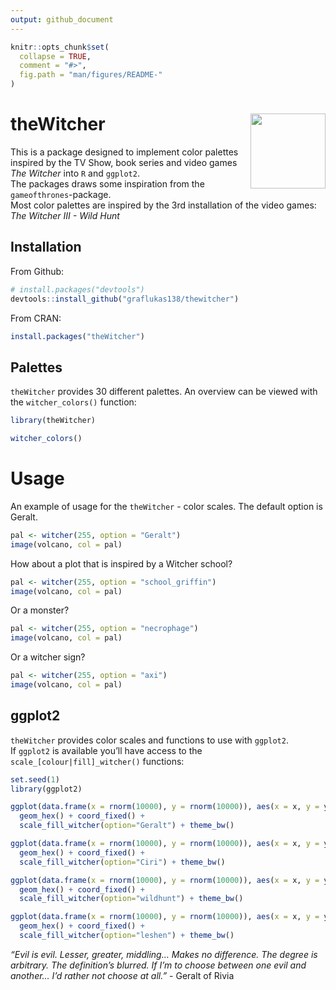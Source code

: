 ```yaml
---
output: github_document
---
```


<!-- README.md is generated from README.Rmd. Please edit that file -->

```r
knitr::opts_chunk$set(
  collapse = TRUE,
  comment = "#>",
  fig.path = "man/figures/README-"
)
```

# theWitcher <img src="man/figures/logo.png" align="right" width="120" />


This is a package designed to implement color palettes inspired by the TV Show, book series and video games *The Witcher* into `R` and `ggplot2`.  
The packages draws some inspiration from the `gameofthrones`-package.  
Most color palettes are inspired by the 3rd installation of the video games: *The Witcher III - Wild Hunt* 

## Installation

From Github:
```r
# install.packages("devtools")
devtools::install_github("graflukas138/thewitcher")
```

From CRAN:
```r
install.packages("theWitcher")
```

## Palettes
`theWitcher` provides 30 different palettes. An overview can be viewed with the `witcher_colors()`
function:

```r
library(theWitcher)

witcher_colors()
```

# Usage

An example of usage for the `theWitcher` - color scales.
The default option is Geralt.

```r
pal <- witcher(255, option = "Geralt")
image(volcano, col = pal)
```

How about a plot that is inspired by a Witcher school?

```r
pal <- witcher(255, option = "school_griffin")
image(volcano, col = pal)
```

Or a monster?

```r
pal <- witcher(255, option = "necrophage")
image(volcano, col = pal)
```

Or a witcher sign?

```r
pal <- witcher(255, option = "axi")
image(volcano, col = pal)
```


## ggplot2
`theWitcher` provides color scales and functions to use with `ggplot2`.  
If `ggplot2` is available you'll have access to the `scale_[colour|fill]_witcher()` functions:

```r

set.seed(1)
library(ggplot2)
```

```r
ggplot(data.frame(x = rnorm(10000), y = rnorm(10000)), aes(x = x, y = y)) +
  geom_hex() + coord_fixed() +
  scale_fill_witcher(option="Geralt") + theme_bw()
```

```r
ggplot(data.frame(x = rnorm(10000), y = rnorm(10000)), aes(x = x, y = y)) +
  geom_hex() + coord_fixed() +
  scale_fill_witcher(option="Ciri") + theme_bw()
```


```r
ggplot(data.frame(x = rnorm(10000), y = rnorm(10000)), aes(x = x, y = y)) +
  geom_hex() + coord_fixed() +
  scale_fill_witcher(option="wildhunt") + theme_bw()
```


```r
ggplot(data.frame(x = rnorm(10000), y = rnorm(10000)), aes(x = x, y = y)) +
  geom_hex() + coord_fixed() +
  scale_fill_witcher(option="leshen") + theme_bw()
```

 *"Evil is evil. Lesser, greater, middling... Makes no difference. The degree is arbitrary. The definition's blurred. If I'm to choose between one evil and another... I'd rather not choose at all."* - Geralt of Rivia

